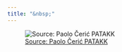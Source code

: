 ```yaml
---
title: "&nbsp;"
---
```


![[Source: Paolo Čerić PATAKK](http://patakk.tumblr.com/post/48570447360/mrtvi-delaunay)](images/network_2.jpg)


